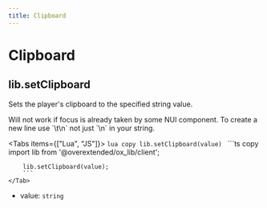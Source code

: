 ```yaml
---
title: Clipboard
---
```



# Clipboard

## lib.setClipboard

Sets the player's clipboard to the specified string value.

<Callout>
    Will not work if focus is already taken by some NUI component.
</Callout>

<Callout>
    To create a new line use `\t\n` not just `\n` in your string.
</Callout>

<Tabs items={["Lua", "JS"]}>
    <Tab>
        ```lua copy
        lib.setClipboard(value)
        ```
    </Tab>
    <Tab>
        ```ts copy
        import lib from '@overextended/ox_lib/client';

        lib.setClipboard(value);
        ```
    </Tab>
</Tabs>

- value: `string`
